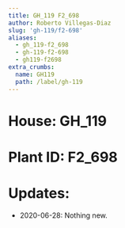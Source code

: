 ```yaml
---
title: GH_119 F2_698
author: Roberto Villegas-Diaz
slug: 'gh-119/f2-698'
aliases:
  - gh_119-f2_698
  - gh-119-f2-698
  - gh119-f2698
extra_crumbs:
  name: GH119
  path: /label/gh-119
---
```


# **House**: GH_119
# **Plant ID**: F2_698
# **Updates**: 
 - 2020-06-28: Nothing new.

